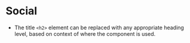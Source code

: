 
# Social
- The title `<h2>` element can be replaced with any appropriate heading level, based on context of where the component is used.

<Preview>
    <Story id="ui-components-social--social" />
</Preview>
